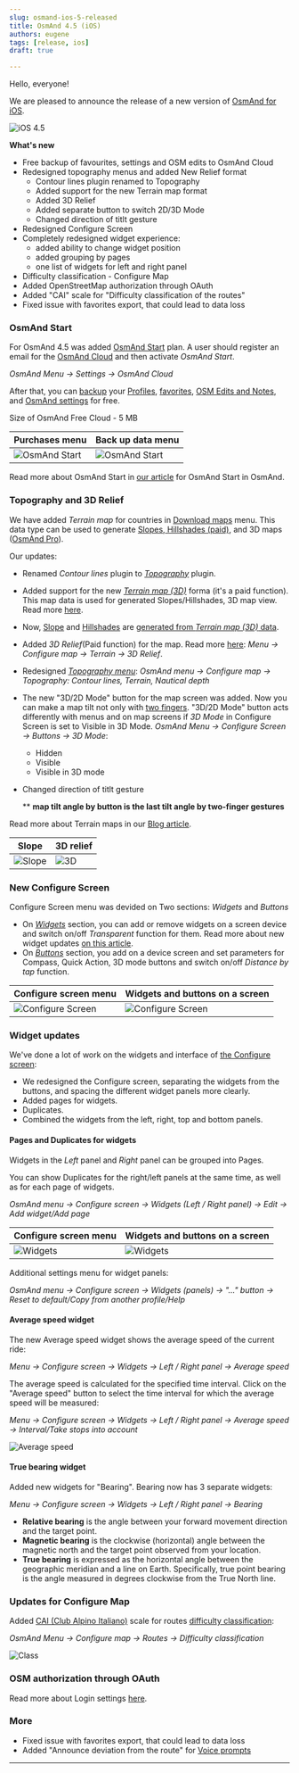 ```yaml
---
slug: osmand-ios-5-released
title: OsmAnd 4.5 (iOS)
authors: eugene
tags: [release, ios]
draft: true

---
```




Hello, everyone!

We are pleased to announce the release of a new version of [OsmAnd for iOS](https://itunes.apple.com/us/app/osmand-maps-travel-navigate/id934850257).

![iOS 4.5](./img/ios-4-5.png)

<!--truncate-->

**What's new**

* Free backup of favourites, settings and OSM edits to OsmAnd Cloud
* Redesigned topography menus and added New Relief format
  * Contour lines plugin renamed to Topography
  * Added support for the new Terrain map format
  * Added 3D Relief 
  * Added separate button to switch 2D/3D Mode
  * Changed direction of titlt gesture
* Redesigned Configure Screen
* Completely redesigned widget experience:
  * added ability to change widget position
  * added grouping by pages
  * one list of widgets for left and right panel
* Difficulty classification - Configure Map
* Added OpenStreetMap authorization through OAuth 
* Added "CAI" scale for "Difficulty classification of the routes"
* Fixed issue with favorites export, that could lead to data loss


### OsmAnd Start

For OsmAnd 4.5 was added [OsmAnd Start](./start) plan. A user should register an email for the [OsmAnd Cloud](https://osmand.net/docs/user/personal/osmand-cloud) and then activate _OsmAnd Start_.

_OsmAnd Menu → Settings → OsmAnd Cloud_

After that, you can [backup](https://osmand.net/docs/user/personal/osmand-cloud#select-data-to-back-up) your [Profiles](https://osmand.net/docs/user/personal/profiles), [favorites](https://osmand.net/docs/user/personal/favorites), [OSM Edits and Notes](https://osmand.net/docs/user/plugins/osm-editing#create--modify-osm-note), and [OsmAnd settings](https://osmand.net/docs/user/personal/profiles) for free.

Size of OsmAnd Free Cloud - 5 MB

|Purchases menu|Back up data menu|
|-------|-------|
|![OsmAnd Start](./img/start.png)| ![OsmAnd Start](./img/backup-menu.png)   |

Read more about OsmAnd Start in [our article](https://osmand.net/blog/start) for OsmAnd Start in OsmAnd.

### Topography and 3D Relief

We have added _Terrain map_ for countries in [Download maps](https://osmand.net/docs/user/start-with/download-maps) menu. This data type can be used to generate [Slopes, Hillshades (paid)](https://osmand.net/docs/user/purchases/android#free-and-paid-features), and 3D maps ([OsmAnd Pro](https://osmand.net/docs/user/purchases/android#pro-features)).

Our updates:
- Renamed _Contour lines_ plugin to [_Topography_](https://osmand.net/docs/user/plugins/contour-lines) plugin.
- Added support for the new [_Terrain map (3D)_](https://osmand.net/docs/user/personal/maps#map-types) forma (it's a paid function). This map data is used for generated Slopes/Hillshades, 3D map view. Read more [here](https://osmand.net/blog/terrain#terrain-map-data).
- Now, [Slope](https://osmand.net/docs/user/plugins/contour-lines#slope-map) and [Hillshades](https://osmand.net/docs/user/plugins/contour-lines#hillshade-map) are [generated from _Terrain map (3D)_ data](https://osmand.net/blog/terrain#terrain).
- Added _3D Relief_(Paid function) for the map. Read more [here](https://osmand.net/blog/terrain#3d-relief): _Menu → Configure map → Terrain → 3D Relief_.
- Redesigned [_Topography menu_](https://osmand.net/docs/user/map/configure-map-menu): _OsmAnd menu → Configure map → Topography: Contour lines, Terrain, Nautical depth_
- The new "3D/2D Mode" button for the map screen was added. Now you can make a map tilt not only with [two fingers](https://osmand.net/docs/user/map/interact-with-map#gestures). "3D/2D Mode" button acts differently with menus and on map screens if _3D Mode_ in Configure Screen is set to Visible in 3D Mode.
_OsmAnd Menu → Configure Screen → Buttons → 3D Mode_:
  - Hidden
  - Visible
  - Visible in 3D mode
- Changed direction of titlt gesture

  ** **map tilt angle by button is the last tilt angle by two-finger gestures**

Read more about Terrain maps in our [Blog article](https://osmand.net/blog/terrain).

| Slope | 3D relief|
|------|------|
|![Slope](./img/slope.png)|![3D](./img/3d_ref.png)|

### New Configure Screen

Configure Screen menu was devided on Two sections: _Widgets_ and _Buttons_

- On [_Widgets_](https://osmand.net/docs/user/widgets/configure-screen#widget-panels) section, you can add or remove widgets on a screen device and switch on/off _Transparent_ function for them. Read more about new widget updates [on this article](#widget-updates).
- On [_Buttons_](https://osmand.net/docs/user/widgets/configure-screen#buttons) section, you add on a device screen and set parameters for Compass, Quick Action, 3D mode buttons  and switch on/off _Distance by tap_ function.

|Configure screen menu| Widgets and buttons on a screen|
|------|------|
|![Configure Screen](./img/screen.png)| ![Configure Screen](./img/screen_2.png)|


### Widget updates

We've done a lot of work on the widgets and interface of [the Configure screen](#new-configure-screen):
- We redesigned the Configure screen, separating the widgets from the buttons, and spacing the different widget panels more clearly.
- Added pages for widgets.
- Duplicates.
- Combined the widgets from the left, right, top and bottom panels.

#### Pages and Duplicates for widgets 

Widgets in the _Left_ panel and _Right_ panel can be grouped into Pages.

You can show Duplicates for the right/left panels at the same time, as well as for each page of widgets.

_OsmAnd menu → Configure screen → Widgets (Left / Right panel) → Edit → Add widget/Add page_


|Configure screen menu| Widgets and buttons on a screen|
|------|------|
|![Widgets](./img/widget-1.png)| ![Widgets](./img/widget-2.png)|

Additional settings menu for widget panels:

_OsmAnd menu → Configure screen → Widgets (panels) → "..." button → Reset to default/Copy from another profile/Help_


#### Average speed widget

The new Average speed widget shows the average speed of the current ride:

_Menu → Configure screen → Widgets → Left / Right panel → Average speed_


The average speed is calculated for the specified time interval. Click on the "Average speed" button to select the time interval for which the average speed will be measured:

_Menu → Configure screen → Widgets → Left / Right panel → Average speed → Interval/Take stops into account_

![Average speed](./img/average_speed.png)

#### True bearing widget

Added new widgets for "Bearing". Bearing now has 3 separate widgets:

_Menu → Configure screen → Widgets → Left / Right panel → Bearing_

* **Relative bearing** is the angle between your forward movement direction and the target point.
* **Magnetic bearing** is the clockwise (horizontal) angle between the magnetic north and the target point observed from your location.
* **True bearing** is expressed as the horizontal angle between the geographic meridian and a line on Earth. Specifically, true point bearing is the angle measured in degrees clockwise from the True North line.


### Updates for Configure Map 

Added [CAI (Club Alpino Italiano)](https://www.cai.it/) scale for routes [difficulty classification](https://montanarilife.com/2016/07/03/hiking-trail-rating-systems-italy/):

_OsmAnd Menu → Configure map → Routes → Difficulty classification_

![Class](./img/class.png)

### OSM authorization through OAuth

Read more about Login settings [here](https://osmand.net/docs/user/plugins/osm-editing#settings).


### More

- Fixed issue with favorites export, that could lead to data loss
- Added "Announce deviation from the route" for [Voice prompts](https://osmand.net/docs/user/navigation/guidance/navigation-settings#voice-prompts)
_________________________________________________

<LinksSocial/>
<LinksTelegram/>
<AppleStore/>